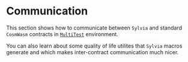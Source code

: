 # Communication

This section shows how to communicate between `Sylvia` and standard `CosmWasm`
contracts in [`MultiTest`](https://cosmwasm-docs.vercel.app/cw-multi-test)
environment.

You can also learn about some quality of life utilites that `Sylvia` macros
generate and which makes inter-contract communication much nicer.
